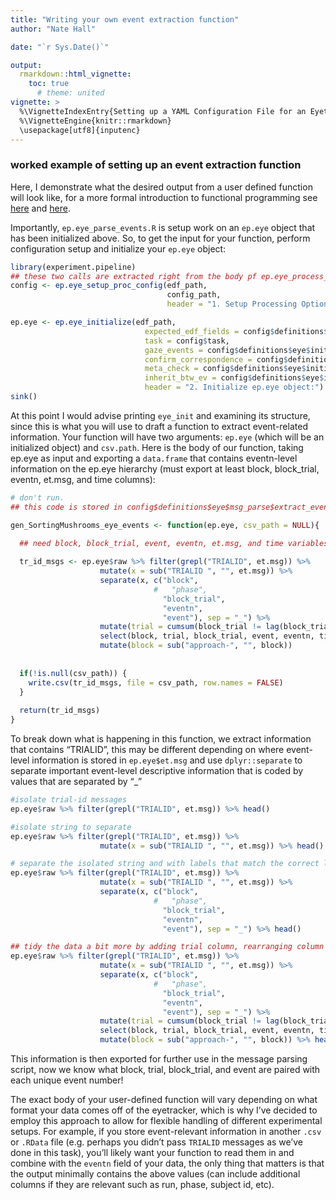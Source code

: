 ```yaml
---
title: "Writing your own event extraction function"
author: "Nate Hall"

date: "`r Sys.Date()`"

output: 
  rmarkdown::html_vignette:
    toc: true
      # theme: united
vignette: >
  %\VignetteIndexEntry{Setting up a YAML Configuration File for an Eyetracking Study in experiment.pipeline}
  %\VignetteEngine{knitr::rmarkdown}
  \usepackage[utf8]{inputenc}
---
```


### worked example of setting up an event extraction function

Here, I demonstrate what the desired output from a user defined function will look like, for a more formal introduction to functional programming see [here](https://r4ds.had.co.nz/functions.html) and [here](http://adv-r.had.co.nz/Functional-programming.html).

Importantly, `ep.eye_parse_events.R` is setup work on an `ep.eye` object that has been initialized above. So, to get the input for your function, perform configuration setup and initialize your `ep.eye` object:

```r
library(experiment.pipeline)
## these two calls are extracted right from the body pf ep.eye_process_subject.R
config <- ep.eye_setup_proc_config(edf_path,
                                   config_path,
                                   header = "1. Setup Processing Options:")

ep.eye <- ep.eye_initialize(edf_path,
                              expected_edf_fields = config$definitions$eye$initialize$expected_edf_fields,
                              task = config$task,
                              gaze_events = config$definitions$eye$initialize$unify_gaze_events$gaze_events,
                              confirm_correspondence = config$definitions$eye$initialize$unify_gaze_events$confirm_correspondence,
                              meta_check = config$definitions$eye$initialize$meta_check,
                              inherit_btw_ev = config$definitions$eye$initialize$inherit_btw_ev,
                              header = "2. Initialize ep.eye object:")
sink()
```

At this point I would advise printing `eye_init` and examining its structure, since this is what you will use to draft a function to extract event-related information. Your function will have two arguments: `ep.eye` (which will be an initialized object) and `csv.path`. Here is the body of our function, taking ep.eye as input and exporting a `data.frame` that contains eventn-level information on the ep.eye hierarchy (must export at least block, block_trial, eventn, et.msg, and time columns): 

```r
# don't run.
## this code is stored in config$definitions$eye$msg_parse$extract_event_func_path

gen_SortingMushrooms_eye_events <- function(ep.eye, csv_path = NULL){
  
  ## need block, block_trial, event, eventn, et.msg, and time variables

  tr_id_msgs <- ep.eye$raw %>% filter(grepl("TRIALID", et.msg)) %>% 
                    mutate(x = sub("TRIALID ", "", et.msg)) %>%  
                    separate(x, c("block", 
                                #   "phase", 
                                  "block_trial",
                                  "eventn",
                                  "event"), sep = "_") %>% 
                    mutate(trial = cumsum(block_trial != lag(block_trial, default=""))) %>%
                    select(block, trial, block_trial, event, eventn, time, et.msg) %>% 
                    mutate(block = sub("approach-", "", block)) 
    
    
  if(!is.null(csv_path)) {
    write.csv(tr_id_msgs, file = csv_path, row.names = FALSE)
  } 
    
  return(tr_id_msgs)
}
```

To break down what is happening in this function, we extract information that contains "TRIALID", this may be different depending on where event-level information is stored in `ep.eye$et.msg` and use `dplyr::separate` to separate important event-level descriptive information that is coded by values that are separated by "_"

```r
#isolate trial-id messages
ep.eye$raw %>% filter(grepl("TRIALID", et.msg)) %>% head() 

#isolate string to separate
ep.eye$raw %>% filter(grepl("TRIALID", et.msg)) %>% 
                    mutate(x = sub("TRIALID ", "", et.msg)) %>% head()

# separate the isolated string and with labels that match the correct level of description from the ep hierarchy
ep.eye$raw %>% filter(grepl("TRIALID", et.msg)) %>% 
                    mutate(x = sub("TRIALID ", "", et.msg)) %>%  
                    separate(x, c("block", 
                                #   "phase", 
                                  "block_trial",
                                  "eventn",
                                  "event"), sep = "_") %>% head()

## tidy the data a bit more by adding trial column, rearranging column ordering and isolating block information that is most relevant 
ep.eye$raw %>% filter(grepl("TRIALID", et.msg)) %>% 
                    mutate(x = sub("TRIALID ", "", et.msg)) %>%  
                    separate(x, c("block", 
                                #   "phase", 
                                  "block_trial",
                                  "eventn",
                                  "event"), sep = "_") %>% 
                    mutate(trial = cumsum(block_trial != lag(block_trial, default=""))) %>%
                    select(block, trial, block_trial, event, eventn, time, et.msg) %>% 
                    mutate(block = sub("approach-", "", block)) %>% head() # block ins indicates that we are in an instrumental learning block

```
This information is then exported for further use in the message parsing script, now we know what block, trial, block_trial, and event are paired with each unique event number!

The exact body of your user-defined function will vary depending on what format your data comes off of the eyetracker, which is why I've decided to employ this approach to allow for flexible handling of different experimental setups. For example, if you store event-relevant information in another `.csv` or `.RData` file (e.g. perhaps you didn't pass `TRIALID` messages as we've done in this task), you'll likely want your function to read them in and combine with the `eventn` field of your data, the only thing that matters is that the output minimally contains the above values (can include additional columns if they are relevant such as run, phase, subject id, etc).

